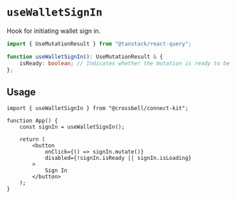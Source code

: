 # `useWalletSignIn`

Hook for initiating wallet sign in.

```ts
import { UseMutationResult } from "@tanstack/react-query";

function useWalletSignIn(): UseMutationResult & {
	isReady: boolean; // Indicates whether the mutation is ready to be executed.
};
```

## Usage

```tsx
import { useWalletSignIn } from "@crossbell/connect-kit";

function App() {
	const signIn = useWalletSignIn();

	return (
		<button
			onClick={() => signIn.mutate()}
			disabled={!signIn.isReady || signIn.isLoading}
		>
			Sign In
		</button>
	);
}
```
